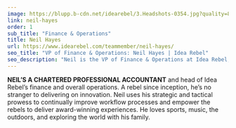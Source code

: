 ```yaml
---
image: https://blupp.b-cdn.net/idearebel/3.Headshots-0354.jpg?quality=80&width=800
link: neil-hayes
order: 1
sub_title: "Finance & Operations"
title: Neil Hayes
url: https://www.idearebel.com/teammember/neil-hayes/
seo_title: "VP of Finance & Operations: Neil Hayes | Idea Rebel"
seo_description: "Neil is the VP of Finance & Operations at Idea Rebel, a creative agency headquartered in Vancouver, with offices in Toronto, Montreal and Los Angeles."
---
```



**NEIL’S A CHARTERED PROFESSIONAL ACCOUNTANT** and head of Idea Rebel’s finance and overall operations.  A rebel since inception, he’s no stranger to delivering on innovation.  Neil uses his strategic and tactical prowess to continually improve workflow processes and empower the rebels to deliver award-winning experiences.  He loves sports, music, the outdoors, and exploring the world with his family.
